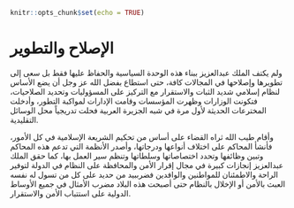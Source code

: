 

```r
knitr::opts_chunk$set(echo = TRUE)
```

# الإصلاح والتطوير{-}

ولم يكتف الملك عبدالعزيز ببناء هذه الوحدة السياسية والحفاظ عليها فقط بل سعى إلى تطويرها وإصلاحها في المجالات كافة، حتى استطاع بفضل الله عز وجل أن يضع الأساس لنظام إسلامي شديد الثبات والاستقرار مع التركيز على المسؤوليات وتحديد الصلاحيات، فتكونت الوزارات وظهرت المؤسسات وقامت الإدارات لمواكبة التطور، وأدخلت المخترعات الحديثة لأول مرة في شبه الجزيرة العربية فحلت تدريجياً محل الوسائل التقليدية. 

وأقام طيب الله ثراه القضاء على أساس من تحكيم الشريعة الإسلامية في كل الأمور، فأنشأ المحاكم على اختلاف أنواعها ودرجاتها، وأصدر الأنظمة التي تدعم هذه المحاكم وتبين وظائفها وتحدد اختصاصاتها وسلطاتها وتنظم سير العمل بها، كما حقق الملك عبدالعزيز إنجازات كبيرة في مجال إقرار الأمن والمحافظة على النظام في الدولة لتوفير الراحة والاطمئنان للمواطنين والوافدين فضرب ​بيد من حديد على كل من تسول له نفسه العبث بالأمن أو الإخلال بالنظام حتى أصبحت هذه البلاد مضرب الأمثال في جميع الأوساط الدولية على استتباب الأمن والاستقرار.
